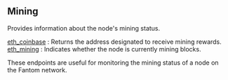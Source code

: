 
## Mining

Provides information about the node's mining status.

[eth_coinbase](/fantom-api/mining/eth_coinbase) : Returns the address designated to receive mining rewards. \
[eth_mining](/fantom-api/mining/eth_mining) : Indicates whether the node is currently mining blocks.

These endpoints are useful for monitoring the mining status of a node on the Fantom network.

<Space h={16} />
<GetStarted />
